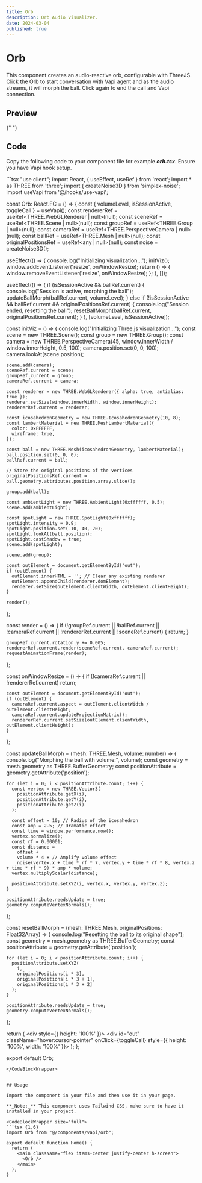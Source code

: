 ```yaml
---
title: Orb
description: Orb Audio Visualizer.
date: 2024-03-04
published: true
---
```


# Orb

This component creates an audio-reactive orb, configurable with ThreeJS. Click the Orb to start conversation with Vapi agent and as the audio streams, it will morph the ball. Click again to end the call and Vapi connection.

## Preview

<ComponentPreview name="3d-orb" />{" "}

## Code

Copy the following code to your component file for example **_orb.tsx_**. Ensure you have Vapi hook setup.

<CodeBlockWrapper size="wrapper">
```tsx
"use client";
import React, { useEffect, useRef } from 'react';
import * as THREE from 'three';
import { createNoise3D } from 'simplex-noise';
import useVapi from '@/hooks/use-vapi';

const Orb: React.FC = () => {
  const { volumeLevel, isSessionActive, toggleCall } = useVapi();
  const rendererRef = useRef<THREE.WebGLRenderer | null>(null);
  const sceneRef = useRef<THREE.Scene | null>(null);
  const groupRef = useRef<THREE.Group | null>(null);
  const cameraRef = useRef<THREE.PerspectiveCamera | null>(null);
  const ballRef = useRef<THREE.Mesh | null>(null);
  const originalPositionsRef = useRef<any | null>(null);
  const noise = createNoise3D();

  useEffect(() => {
    console.log("Initializing visualization...");
    initViz();
    window.addEventListener('resize', onWindowResize);
    return () => {
      window.removeEventListener('resize', onWindowResize);
    };
  }, []);

  useEffect(() => {
    if (isSessionActive && ballRef.current) {
      console.log("Session is active, morphing the ball");
      updateBallMorph(ballRef.current, volumeLevel);
    } else if (!isSessionActive && ballRef.current && originalPositionsRef.current) {
      console.log("Session ended, resetting the ball");
      resetBallMorph(ballRef.current, originalPositionsRef.current);
    }
  }, [volumeLevel, isSessionActive]);

  const initViz = () => {
    console.log("Initializing Three.js visualization...");
    const scene = new THREE.Scene();
    const group = new THREE.Group();
    const camera = new THREE.PerspectiveCamera(45, window.innerWidth / window.innerHeight, 0.5, 100);
    camera.position.set(0, 0, 100);
    camera.lookAt(scene.position);

    scene.add(camera);
    sceneRef.current = scene;
    groupRef.current = group;
    cameraRef.current = camera;

    const renderer = new THREE.WebGLRenderer({ alpha: true, antialias: true });
    renderer.setSize(window.innerWidth, window.innerHeight);
    rendererRef.current = renderer;

    const icosahedronGeometry = new THREE.IcosahedronGeometry(10, 8);
    const lambertMaterial = new THREE.MeshLambertMaterial({
      color: 0xFFFFFF,
      wireframe: true,
    });

    const ball = new THREE.Mesh(icosahedronGeometry, lambertMaterial);
    ball.position.set(0, 0, 0);
    ballRef.current = ball;

    // Store the original positions of the vertices
    originalPositionsRef.current = ball.geometry.attributes.position.array.slice();

    group.add(ball);

    const ambientLight = new THREE.AmbientLight(0xffffff, 0.5);
    scene.add(ambientLight);

    const spotLight = new THREE.SpotLight(0xffffff);
    spotLight.intensity = 0.9;
    spotLight.position.set(-10, 40, 20);
    spotLight.lookAt(ball.position);
    spotLight.castShadow = true;
    scene.add(spotLight);

    scene.add(group);

    const outElement = document.getElementById('out');
    if (outElement) {
      outElement.innerHTML = ''; // Clear any existing renderer
      outElement.appendChild(renderer.domElement);
      renderer.setSize(outElement.clientWidth, outElement.clientHeight);
    }

    render();
  };

  const render = () => {
    if (!groupRef.current || !ballRef.current || !cameraRef.current || !rendererRef.current || !sceneRef.current) {
      return;
    }

    groupRef.current.rotation.y += 0.005;
    rendererRef.current.render(sceneRef.current, cameraRef.current);
    requestAnimationFrame(render);
  };

  const onWindowResize = () => {
    if (!cameraRef.current || !rendererRef.current) return;

    const outElement = document.getElementById('out');
    if (outElement) {
      cameraRef.current.aspect = outElement.clientWidth / outElement.clientHeight;
      cameraRef.current.updateProjectionMatrix();
      rendererRef.current.setSize(outElement.clientWidth, outElement.clientHeight);
    }
  };

  const updateBallMorph = (mesh: THREE.Mesh, volume: number) => {
    console.log("Morphing the ball with volume:", volume);
    const geometry = mesh.geometry as THREE.BufferGeometry;
    const positionAttribute = geometry.getAttribute('position');

    for (let i = 0; i < positionAttribute.count; i++) {
      const vertex = new THREE.Vector3(
        positionAttribute.getX(i),
        positionAttribute.getY(i),
        positionAttribute.getZ(i)
      );

      const offset = 10; // Radius of the icosahedron
      const amp = 2.5; // Dramatic effect
      const time = window.performance.now();
      vertex.normalize();
      const rf = 0.00001;
      const distance =
        offset +
        volume * 4 + // Amplify volume effect
        noise(vertex.x + time * rf * 7, vertex.y + time * rf * 8, vertex.z + time * rf * 9) * amp * volume;
      vertex.multiplyScalar(distance);

      positionAttribute.setXYZ(i, vertex.x, vertex.y, vertex.z);
    }

    positionAttribute.needsUpdate = true;
    geometry.computeVertexNormals();
  };

  const resetBallMorph = (mesh: THREE.Mesh, originalPositions: Float32Array) => {
    console.log("Resetting the ball to its original shape");
    const geometry = mesh.geometry as THREE.BufferGeometry;
    const positionAttribute = geometry.getAttribute('position');

    for (let i = 0; i < positionAttribute.count; i++) {
      positionAttribute.setXYZ(
        i,
        originalPositions[i * 3],
        originalPositions[i * 3 + 1],
        originalPositions[i * 3 + 2]
      );
    }

    positionAttribute.needsUpdate = true;
    geometry.computeVertexNormals();
  };

  return (
    <div style={{ height: '100%' }}>
      <div id="out" className="hover:cursor-pointer" onClick={toggleCall} style={{ height: '100%', width: '100%' }}></div>
    </div>
  );
};

export default Orb;

````
</CodeBlockWrapper>


## Usage

Import the component in your file and then use it in your page.

**_Note:_** This component uses Tailwind CSS, make sure to have it installed in your project.

<CodeBlockWrapper size="full">
```tsx {1,6}
import Orb from "@/components/vapi/orb";

export default function Home() {
  return (
    <main className="flex items-center justify-center h-screen">
      <Orb />
    </main>
  );
}
````

</CodeBlockWrapper>
